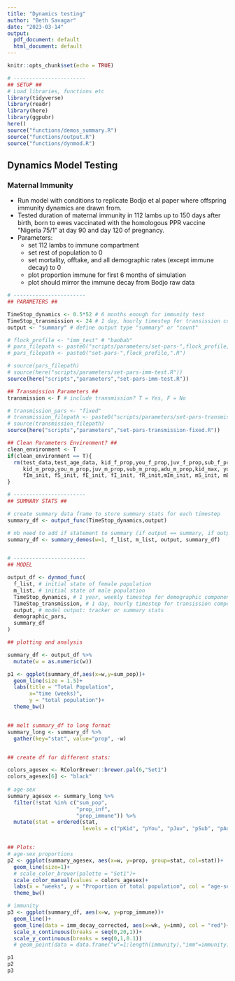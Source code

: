 ```yaml
---
title: "Dynamics testing"
author: "Beth Savagar"
date: "2023-03-14"
output:
  pdf_document: default
  html_document: default
---
```


```r
knitr::opts_chunk$set(echo = TRUE)

# -----------------------
## SETUP ##
# Load libraries, functions etc
library(tidyverse)
library(readr)
library(here)
library(ggpubr)
here()
source("functions/demos_summary.R")
source("functions/output.R")
source("functions/dynmod.R")


```

## Dynamics Model Testing

### Maternal Immunity

- Run model with conditions to replicate Bodjo et al paper where offspring immunity dynamics are drawn from.
- Tested duration of maternal immunity in 112 lambs up to 150 days after birth, born to ewes vaccinated with the homologous PPR vaccine “Nigeria 75/1" at day 90 and day 120 of pregnancy.
- Parameters: 
  - set 112 lambs to immune compartment 
  - set rest of population to 0
  - set mortality, offtake, and all demographic rates (except immune decay) to 0
  - plot proportion immune for first 6 months of simulation
  - plot should mirror the immune decay from Bodjo raw data


```r
# -----------------------
## PARAMETERS ##

TimeStop_dynamics <- 0.5*52 # 6 months enough for immunity test
TimeStop_transmission <- 24 # 1 day, hourly timestep for transission component
output <- "summary" # define output type "summary" or "count"

# flock_profile <- "imm_test" # "baobab"
# pars_filepath <- paste0("scripts/parameters/set-pars-",flock_profile,".R")
# pars_filepath <- paste0("set-pars-",flock_profile,".R")

# source(pars_filepath)
# source(here("scripts/parameters/set-pars-imm-test.R"))
source(here("scripts","parameters","set-pars-imm-test.R"))

## Transmission Parameters ##
transmission <- F # include transmission? T = Yes, F = No

# transmission_pars <- "fixed"
# transmission_filepath <- paste0("scripts/parameters/set-pars-transmission-",transmission_pars,".R")
# source(transmission_filepath)
source(here("scripts","parameters","set-pars-transmission-fixed.R"))

## Clean Parameters Environment? ##
clean_environment <- T
if(clean_environment == T){
  rm(test_data,test_age_data, kid_f_prop,you_f_prop,juv_f_prop,sub_f_prop,adu_f_prop,
     kid_m_prop,you_m_prop,juv_m_prop,sub_m_prop,adu_m_prop,kid_max, you_max,juv_max,sub_max,max_age_F,max_age_M,
     fIm_init, fS_init, fE_init, fI_init, fR_init,mIm_init, mS_init, mE_init, mI_init, mR_init, off_1,off_F, off_M,mort_1,mort_2,mort_end,birth_r,ppr_mort_1, ppr_mort_2)
}

# -----------------------
## SUMMARY STATS ## 

# create summary data frame to store summary stats for each timestep
summary_df <- output_func(TimeStop_dynamics,output)

# nb need to add if statement to summary (if output == summary, if output == counts)
summary_df <- summary_demos(w=1, f_list, m_list, output, summary_df)


# -----------------------
## MODEL

output_df <- dynmod_func(
  f_list, # initial state of female population
  m_list, # initial state of male population
  TimeStop_dynamics, # 1 year, weekly timestep for demographic component
  TimeStop_transmission, # 1 day, hourly timestep for transission component
  output, # model output: tracker or summary stats
  demographic_pars,
  summary_df
)
```

```r
## plotting and analysis

summary_df <- output_df %>%
  mutate(w = as.numeric(w))

p1 <- ggplot(summary_df,aes(x=w,y=sum_pop))+
  geom_line(size = 1.5)+
  labs(title = "Total Population",
       x="time (weeks)", 
       y = "total population")+
  theme_bw()


## melt summary_df to long format
summary_long <- summary_df %>%
  gather(key="stat", value="prop", -w)


## create df for different stats:

colors_agesex <- RColorBrewer::brewer.pal(6,"Set1")
colors_agesex[6] <- "black"
  
# age-sex
summary_agesex <- summary_long %>%
  filter(!stat %in% c("sum_pop",
                      "prop_inf",
                      "prop_immune")) %>%
  mutate(stat = ordered(stat, 
                        levels = c("pKid", "pYou", "pJuv", "pSub", "pAdu", "pF")))


## Plots:
# age-sex proportions
p2 <- ggplot(summary_agesex, aes(x=w, y=prop, group=stat, col=stat))+
  geom_line(size=1)+
  # scale_color_brewer(palette = "Set1")+
  scale_color_manual(values = colors_agesex)+
  labs(x = "weeks", y = "Proportion of total population", col = "age-sex cat")+
  theme_bw()

# immunity
p3 <- ggplot(summary_df, aes(x=w, y=prop_immune))+
  geom_line()+
  geom_line(data = imm_decay_corrected, aes(x=wk, y=imm), col = "red")+coord_cartesian(xlim=c(0,20))+
  scale_x_continuous(breaks = seq(0,20,1))+
  scale_y_continuous(breaks = seq(0,1,0.1))
  # geom_point(data = data.frame("w"=1:length(immunity),"imm"=immunity), aes(x=w, y=imm), col ="blue")+

p1
p2
p3
```

